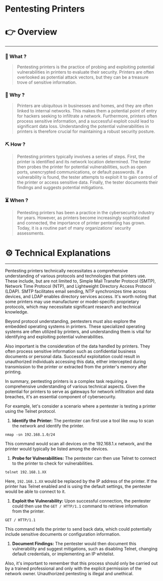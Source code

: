 # Pentesting Printers


# 👉 Overview

---

### 👀 What ?

> Pentesting printers is the practice of probing and exploiting potential vulnerabilities in printers to evaluate their security. Printers are often overlooked as potential attack vectors, but they can be a treasure trove of sensitive information.
> 

### 🧐 Why ?

> Printers are ubiquitous in businesses and homes, and they are often linked to internal networks. This makes them a potential point of entry for hackers seeking to infiltrate a network. Furthermore, printers often process sensitive information, and a successful exploit could lead to significant data loss. Understanding the potential vulnerabilities in printers is therefore crucial for maintaining a robust security posture.
> 

### ⛏️ How ?

> Pentesting printers typically involves a series of steps. First, the printer is identified and its network location determined. The tester then probes the printer for potential vulnerabilities, such as open ports, unencrypted communications, or default passwords. If a vulnerability is found, the tester attempts to exploit it to gain control of the printer or access sensitive data. Finally, the tester documents their findings and suggests potential mitigations.
> 

### ⏳ When ?

> Pentesting printers has been a practice in the cybersecurity industry for years. However, as printers become increasingly sophisticated and connected, the importance of printer pentesting has grown. Today, it is a routine part of many organizations' security assessments.
> 

# ⚙️ Technical Explanations

---

Pentesting printers technically necessitates a comprehensive understanding of various protocols and technologies that printers use. These include, but are not limited to, Simple Mail Transfer Protocol (SMTP), Network Time Protocol (NTP), and Lightweight Directory Access Protocol (LDAP). SMTP facilitates email sending, NTP synchronizes time across devices, and LDAP enables directory services access. It's worth noting that some printers may use manufacturer or model-specific proprietary protocols, which may necessitate significant research and technical knowledge.

Beyond protocol understanding, pentesters must also explore the embedded operating systems in printers. These specialized operating systems are often utilized by printers, and understanding them is vital for identifying and exploiting potential vulnerabilities.

Also important is the consideration of the data handled by printers. They often process sensitive information such as confidential business documents or personal data. Successful exploitation could result in unauthorized individuals accessing this data, either intercepted during transmission to the printer or extracted from the printer's memory after printing.

In summary, pentesting printers is a complex task requiring a comprehensive understanding of various technical aspects. Given the potential for printers to serve as gateways for network infiltration and data breaches, it's an essential component of cybersecurity.

For example, let's consider a scenario where a pentester is testing a printer using the Telnet protocol.

1. **Identify the Printer:** The pentester can first use a tool like `nmap` to scan the network and identify the printer.

```
nmap -sn 192.168.1.0/24

```

This command would scan all devices on the 192.168.1.x network, and the printer would typically be listed among the devices.

1. **Probe for Vulnerabilities:** The pentester can then use Telnet to connect to the printer to check for vulnerabilities.

```
telnet 192.168.1.XX

```

Here, `192.168.1.XX` would be replaced by the IP address of the printer. If the printer has Telnet enabled and is using the default settings, the pentester would be able to connect to it.

1. **Exploit the Vulnerability:** Upon successful connection, the pentester could then use the `GET / HTTP/1.1` command to retrieve information from the printer.

```
GET / HTTP/1.1

```

This command tells the printer to send back data, which could potentially include sensitive documents or configuration information.

1. **Document Findings:** The pentester would then document this vulnerability and suggest mitigations, such as disabling Telnet, changing default credentials, or implementing an IP whitelist.

Also, it's important to remember that this process should only be carried out by a trained professional and only with the explicit permission of the network owner. Unauthorized pentesting is illegal and unethical.
